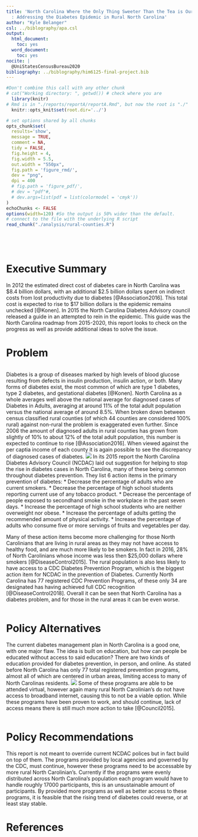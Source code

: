 ```yaml
---
title: 'North Carolina Where the Only Thing Sweeter Than the Tea is Our Blood Sugar
  : Addressing the Diabetes Epidemic in Rural North Carolina'
author: "Kyle Belanger"
csl: ../biblography/apa.csl
output:
  html_document:
    toc: yes
  word_document:
    toc: yes
nocite: |
  @UniStatesCensusBureau2020
bibliography: ../biblography/him6125-final-project.bib
---
```


<!-- These two chunks should be added in the beginning of every .Rmd that you want to source an .R script -->
<!--  The 1st mandatory chunck  -->
<!--  Set the working directory to the repository's base directory -->
```r
#Don't combine this call with any other chunk 
# cat("Working directory: ", getwd()) # check where you are
  library(knitr)
# Rmd is in "./reports/reportA/reportA.Rmd", but now the root is "./"
  knitr::opts_knit$set(root.dir='../') 
```

<!--  The 2nd mandatory chunck  -->
<!-- Set the report-wide options, and point to the external code file. -->
```r
# set options shared by all chunks
opts_chunk$set(
  results='show', 
  message = TRUE,
  comment = NA, 
  tidy = FALSE,
  fig.height = 4, 
  fig.width = 5.5, 
  out.width = "550px",
  fig.path = 'figure_rmd/',     
  dev = "png",
  dpi = 400
  # fig.path = 'figure_pdf/',     
  # dev = "pdf"#,
  # dev.args=list(pdf = list(colormodel = 'cmyk'))
)
echoChunks <- FALSE
options(width=120) #So the output is 50% wider than the default.
# connect to the file with the underlying R script  
read_chunk("./analysis/rural-counties.R") 
```


<!-- Load packages to be used in this report. --> 
```r
```


<!-- Load the datasets.   -->
```r
```

<!-- Inspect the datasets.   -->
```r
```

<!-- Tweak the datasets.   -->
```r
```

# Executive Summary

  In 2012 the estimated direct cost of diabetes care in North Carolina was \$8.4 billion dollars, with an additional \$2.5 billion dollars spent on indirect costs from lost productivity due to diabetes [@Association2016].  This total cost is expected to rise to $17 billion dollars is the epidemic remains unchecked [@Konen]. In 2015 the North Carolina Diabetes Advisory council released a guide in an attempted to rein in the epidemic. This guide was the North Carolina roadmap from 2015-2020, this report looks to check on the progress as well as provide additional ideas to solve the issue.
  
# Problem

<!-- Insert line graph -->
```r

```

Diabetes is a group of diseases marked by high levels of blood glucose resulting from defects in insulin production, insulin action, or both. Many forms of diabetes exist, the most common of which are type 1 diabetes, type 2 diabetes, and gestational diabetes [@Konen].  North Carolina as a whole averages well above the national average for diagnosed cases of Diabetes in Adults, averaging at around 11% of the total adult population versus the national average of around 8.5%. When broken down between census classified rural counties (of which 44 counties are considered 100% rural) against non-rural the problem is exaggerated even further. Since 2006 the amount of diagnosed adults in rural counties has grown from slightly of 10% to about 12% of the total adult population, this number is expected to continue to rise [@Association2016]. When viewed against the per captia income of each county it is again possible to see the discrepancy of diagnosed cases of diabetes. ![](images/Diabetes_Map.png)  In its 2015 report the North Carolina Diabetes Advisory Council (NCDAC) laid out suggestion for helping to stop the rise in diabetes cases in North Carolina, many of these being common throughout diabetes prevention.  They list 6 action items in the primary prevention of diabetes:
* Decrease the percentage of adults who are current smokers.
* Decrease the percentage of high school students reporting current use
of any tobacco product.
* Decrease the percentage of people exposed to secondhand smoke in
the workplace in the past seven days.
* Increase the percentage of high school students who are neither
overweight nor obese.
* Increase the percentage of adults getting the recommended amount of
physical activity.
* Increase the percentage of adults who consume five or more servings
of fruits and vegetables per day.

Many of these action items become more challenging for those North Carolinians that are living in rural areas as they may not have access to healthy food, and are much more likely to be smokers.  In fact in 2016, 28% of North Carolinians whose income was less then $25,000 dollars where smokers [@DiseaseControl2015].  The rural population is also less likely to have access to a CDC Diabetes Prevention Program, which is the biggest action item for NCDAC in the prevention of Diabetes.  Currently North Carolina has 77 registered CDC Prevention Programs, of these only 34 are designated has having achieved full CDC recognition [@DiseaseControl2018].  Overall it can be seen that North Carolina has a diabetes problem, and for those in the rural areas it can be even worse.

<!-- Insert Table -->
```r

```

# Policy Alternatives

  The current diabetes management plan in North Carolina is a good one, with one major flaw.  The idea is built on education, but how can people be educated without access to said education? There are two kinds of education provided for diabetes prevention, in person, and online. As stated before North Carolina has only 77 total registered prevention programs, almost all of which are centered in urban areas, limiting access to many of North Carolinas residents. ![](images/prevention_program_locations.png)  Some of these programs are able to be attended virtual, however again many rural North Carolinian's do not have access to broadband internet, causing this to not be a viable option. While these programs have been proven to work, and should continue, lack of access means there is still much more action to take [@Council2015].  
<!-- Insert Broadband Map -->
```r

```

  
# Policy Recommendations

  This report is not meant to override current NCDAC polices but in fact build on top of them.  The programs provided by local agencies and governed by the CDC, must continue, however these programs need to be accessable by more rural North Carolinian's.  Currently if the programs were evenly distributed across North Carolina's population each program would have to handle roughly 17000 participants, this is an unsustainable amount of participants.  By provided more programs as well as better access to these programs, it is feasible that the rising trend of diabetes could reverse, or at least stay stable. 


# References